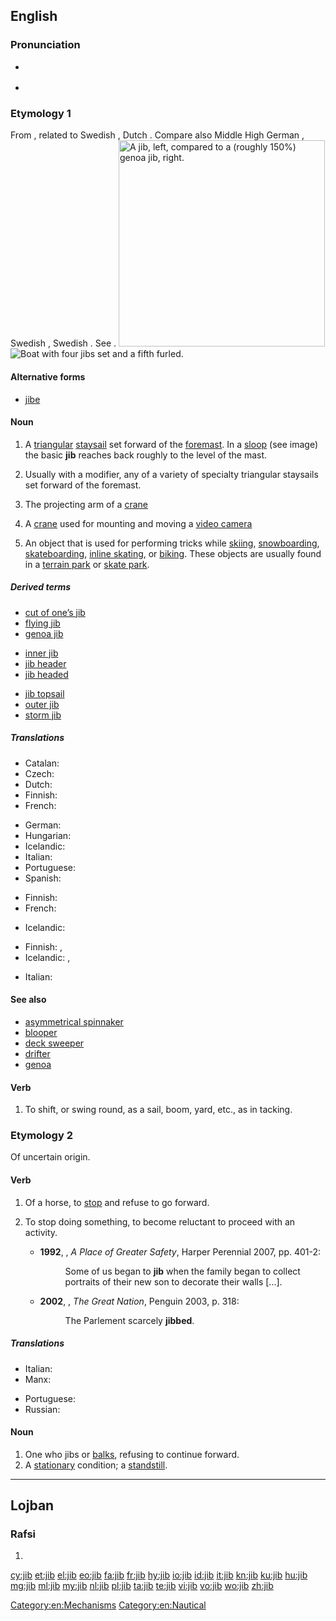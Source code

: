 ==English==
{{wikipedia|dab=Jib (disambiguation)}}

===Pronunciation===
* {{a|UK|US}} {{IPA|/dʒɪb/|lang=en}}
* {{rhymes|ɪb|lang=en}}

===Etymology 1===
From {{etyl|da|en}} {{m|da|gibbe||jib, jibe}}, related to Swedish {{m|sv|gippa||jib, jibe, jerk, make jump}}, Dutch {{m|nl|gijpen}} {{gloss|"to turn sails suddenly"; > English {{m|en|jibe}}}}. Compare also Middle High German {{m|gmh|gempeln||to spring}}, Swedish {{m|sv|guppa||to move up and down}}, Swedish {{m|sv|gumpa||to jump, spring}}. See {{l|en|jump}}.
[[Image:Jib vs genoa.svg|thumb|right|330px|A '''jib''', left, compared to a (roughly 150%) genoa jib, right.]]
[[File:Alexander von Humboldt 1 bearbeitet.JPG|thumb|Boat with four '''jibs''' set and a fifth furled.]]
{{wikipedia}}

====Alternative forms====
* [[jibe]] {{qualifier|archaic}}

====Noun====
{{en-noun}}

# {{context|nautical|lang=en}} A [[triangular]] [[staysail]] set forward of the [[foremast]]. In a [[sloop]] (see image) the basic '''jib''' reaches back roughly to the level of the mast.
# {{context|nautical|lang=en}} Usually with a modifier, any of a variety of specialty triangular staysails set forward of the foremast.
# The projecting arm of a [[crane]]
# {{context|metonymy|lang=en}} A [[crane]] used for mounting and moving a [[video camera]]
# An object that is used for performing tricks while [[skiing]], [[snowboarding]], [[skateboarding]], [[inline skating]], or [[biking]]. These objects are usually found in a [[terrain park]] or [[skate park]].

=====Derived terms=====
{{rel-top3|Terms derived from ''jib''}}
* [[cut of one's jib|cut of one’s jib]]
* [[flying jib]]
* [[genoa jib]]
{{rel-mid3}}
* [[inner jib]]
* [[jib header]]
* [[jib headed]]
{{rel-mid3}}
* [[jib topsail]]
* [[outer jib]]
* [[storm jib]]
{{rel-bottom}}

=====Translations=====
{{trans-top|basic jib}}
* Catalan: {{t+|ca|floc|m}}
* Czech: {{t+|cs|kosatka|f}}
* Dutch: {{t+|nl|fok}}
* Finnish: {{t+|fi|fokka}}
* French: {{t+|fr|foc|m}}
{{trans-mid}}
* German: {{t|de|Fock|f}}
* Hungarian: {{t|hu|orrvitorla}}
* Icelandic: {{t|is|fokka|f}}
* Italian: {{t+|it|fiocco|m}}
* Portuguese: {{t|pt|bujarrona|f}}
* Spanish: {{t+|es|foque|m}}
{{trans-bottom}}

{{trans-top|any of a variety of triangular sails}}
* Finnish: {{t|fi|keulapurje}}
* French: {{t+|fr|foc|m}}
{{trans-mid}}
* Icelandic: {{t|is|framsegl|n}}
{{trans-bottom}}

{{trans-top|projecting arm of a crane}}
* Finnish: {{t+|fi|puomi}}, {{t+|fi|jigi}}
* Icelandic: {{t|is|lyftiarmur|m}}, {{t|is|bóma|f}}
{{trans-mid}}
* Italian: {{t|it|braccio mobile}}
{{trans-bottom}}

====See also====
* [[asymmetrical spinnaker]]
* [[blooper]]
* [[deck sweeper]]
* [[drifter]]
* [[genoa]]

====Verb====
{{en-verb|jibb}}

# {{cx|mostly|nautical|lang=en}} To shift, or swing round, as a sail, boom, yard, etc., as in tacking.

===Etymology 2===
Of uncertain origin.

====Verb====
{{en-verb|jibb}}

# Of a horse, to [[stop]] and refuse to go forward.
# {{context|figuratively|lang=en}} To stop doing something, to become reluctant to proceed with an activity.
#* '''1992''', {{w|Hilary Mantel}}, ''A Place of Greater Safety'', Harper Perennial 2007, pp. 401-2:
#*: Some of us began to '''jib''' when the family began to collect portraits of their new son to decorate their walls [...].
#* '''2002''', {{w|Colin Jones (historian)|Colin Jones}}, ''The Great Nation'', Penguin 2003, p. 318:
#*: The Parlement scarcely '''jibbed'''.

=====Translations=====
{{trans-top|(horse) to stop, refuse to proceed}}
* Italian: {{t|it|impuntarsi}}
* Manx: {{t|gv|obb}}
{{trans-mid}}
* Portuguese: {{t+|pt|empacar}}
* Russian: {{t+|ru|арта́читься|n|impf}}
{{trans-bottom}}

====Noun====
{{en-noun}}

# One who jibs or [[balk]]s, refusing to continue forward.
# A [[stationary]] condition; a [[standstill]].

[[Category:en:Mechanisms]]
[[Category:en:Nautical]]

----

==Lojban==

===Rafsi===
{{jbo-rafsi}}

# {{jbo-rafsi of|jibri}}

[[cy:jib]]
[[et:jib]]
[[el:jib]]
[[eo:jib]]
[[fa:jib]]
[[fr:jib]]
[[hy:jib]]
[[io:jib]]
[[id:jib]]
[[it:jib]]
[[kn:jib]]
[[ku:jib]]
[[hu:jib]]
[[mg:jib]]
[[ml:jib]]
[[my:jib]]
[[nl:jib]]
[[pl:jib]]
[[ta:jib]]
[[te:jib]]
[[vi:jib]]
[[vo:jib]]
[[wo:jib]]
[[zh:jib]]